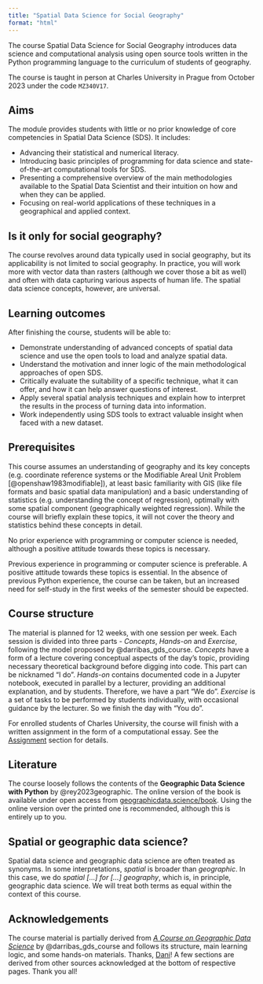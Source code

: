 ```yaml
---
title: "Spatial Data Science for Social Geography"
format: "html"
---
```


The course Spatial Data Science for Social Geography introduces data science and computational analysis
using open source tools written in the Python programming language to the curriculum of
students of geography.

The course is taught in person at Charles University in Prague from October 2023 under the code `MZ340V17`.

## Aims

The module provides students with little or no prior knowledge of core competencies in Spatial Data Science (SDS). It includes:

- Advancing their statistical and numerical literacy.
- Introducing basic principles of programming for data science and state-of-the-art computational tools for SDS.
- Presenting a comprehensive overview of the main methodologies available to the Spatial Data Scientist and their intuition on how and when they can be applied.
- Focusing on real-world applications of these techniques in a geographical and applied context.

::: {.callout-note appearance="simple"}

## Is it only for social geography?

The course revolves around data typically used in social geography, but its applicability
is not limited to social geography. In practice, you will work more with vector
data than rasters (although we cover those a bit as well) and often with data capturing
various aspects of human life. The spatial data science concepts, however, are universal.

:::

## Learning outcomes

After finishing the course, students will be able to:

- Demonstrate understanding of advanced concepts of spatial data science and use the open tools to load and analyze spatial data.
- Understand the motivation and inner logic of the main methodological approaches of open SDS.
- Critically evaluate the suitability of a specific technique, what it can offer, and how it can help answer questions of interest.
- Apply several spatial analysis techniques and explain how to interpret the results in the process of turning data into information.
- Work independently using SDS tools to extract valuable insight when faced with a new dataset.

## Prerequisites

This course assumes an understanding of geography and its key concepts (e.g. coordinate
reference systems or the Modifiable Areal Unit Problem [@openshaw1983modifiable]), at
least basic familiarity with GIS (like file formats and basic spatial data manipulation)
and a basic understanding of statistics (e.g. understanding the concept of regression),
optimally with some spatial component (geographically weighted regression).
While the course will briefly explain these topics, it will not cover the theory and
statistics behind these concepts in detail.

No prior experience with programming or computer science is needed, although a positive
attitude towards these topics is necessary.

Previous experience in programming or computer science is preferable. A positive attitude towards these topics is essential. In the absence of previous Python experience, the course can be taken, but an increased need for self-study in the first weeks of the semester should be expected.

## Course structure

The material is planned for 12 weeks, with one session per week. Each session
is divided into three parts - _Concepts_, _Hands-on_ and _Exercise_, following the model
proposed by @darribas_gds_course. _Concepts_ have a form of a lecture covering conceptual
aspects of the day's topic, providing necessary theoretical background before digging into code. This part can be nicknamed ["I do"]{.accent}.
_Hands-on_ contains documented code in a Jupyter notebook, executed in
parallel by a lecturer, providing an additional explanation, and by students. Therefore, we have a part ["We do"]{.accent}.
_Exercise_ is a set of tasks to be performed by students individually, with
occasional guidance by the lecturer. So we finish the day with ["You do"]{.accent}.

For enrolled students of Charles University, the course will finish with a written
assignment in the form of a computational essay. See the
[Assignment](chapter_00/assignment.qmd) section for details.

## Literature

The course loosely follows the contents of the **Geographic Data Science with Python**
by @rey2023geographic. The online version of the book is available under open access
from [geographicdata.science/book](https://geographicdata.science/book). Using the online
version over the printed one is recommended, although this is entirely up to you.

::: {.callout-note appearance="simple"}

## Spatial or geographic data science?

Spatial data science and geographic data science are often treated as synonyms. In some
interpretations, _spatial_ is broader than _geographic_. In this case, we do _spatial [...]
for [...] geography_, which is, in principle, geographic data science. We will treat
both terms as equal within the context of this course.

:::

## Acknowledgements {.appendix}

The course material is partially derived from
[_A Course on Geographic Data Science_](https://darribas.org/gds_course/) by
@darribas_gds_course and follows its structure, main learning logic, and some
hands-on materials. Thanks, [Dani](https://darribas.org)! A few sections are derived
from other sources acknowledged at the bottom of respective pages. Thank you all!

